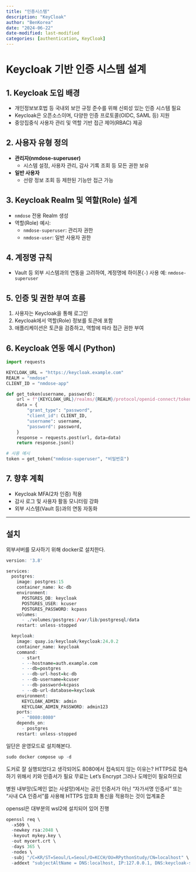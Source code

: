 ```yaml
---
title: "인증시스템"
description: "KeyCloak"
author: "BenKorea"
date: "2024-06-22"
date-modified: last-modified
categories: [authentication, KeyCloak]
---
```


# Keycloak 기반 인증 시스템 설계

## 1. Keycloak 도입 배경
- 개인정보보호법 등 국내외 보안 규정 준수를 위해 신뢰성 있는 인증 시스템 필요
- Keycloak은 오픈소스이며, 다양한 인증 프로토콜(OIDC, SAML 등) 지원
- 중앙집중식 사용자 관리 및 역할 기반 접근 제어(RBAC) 제공

## 2. 사용자 유형 정의
- **관리자(nmdose-superuser)**  
  - 시스템 설정, 사용자 관리, 감사 기록 조회 등 모든 권한 보유
- **일반 사용자**  
  - 선량 정보 조회 등 제한된 기능만 접근 가능

## 3. Keycloak Realm 및 역할(Role) 설계
- `nmdose` 전용 Realm 생성
- 역할(Role) 예시:
    - `nmdose-superuser`: 관리자 권한
    - `nmdose-user`: 일반 사용자 권한

## 4. 계정명 규칙
- Vault 등 외부 시스템과의 연동을 고려하여, 계정명에 하이폰(`-`) 사용
  예: `nmdose-superuser`

## 5. 인증 및 권한 부여 흐름
1. 사용자는 Keycloak을 통해 로그인
2. Keycloak에서 역할(Role) 정보를 토큰에 포함
3. 애플리케이션은 토큰을 검증하고, 역할에 따라 접근 권한 부여

## 6. Keycloak 연동 예시 (Python)
```python
import requests

KEYCLOAK_URL = "https://keycloak.example.com"
REALM = "nmdose"
CLIENT_ID = "nmdose-app"

def get_token(username, password):
    url = f"{KEYCLOAK_URL}/realms/{REALM}/protocol/openid-connect/token"
    data = {
        "grant_type": "password",
        "client_id": CLIENT_ID,
        "username": username,
        "password": password,
    }
    response = requests.post(url, data=data)
    return response.json()

# 사용 예시
token = get_token("nmdose-superuser", "비밀번호")
```

## 7. 향후 계획
- Keycloak MFA(2차 인증) 적용
- 감사 로그 및 사용자 활동 모니터링 강화
- 외부 시스템(Vault 등)과의 연동 자동화

---

## 설치
외부서버를 모사하기 위해 docker로 설치한다.

```r
version: '3.8'

services:
  postgres:
    image: postgres:15
    container_name: kc-db
    environment:
      POSTGRES_DB: keycloak
      POSTGRES_USER: kcuser
      POSTGRES_PASSWORD: kcpass
    volumes:
      - ./volumes/postgres:/var/lib/postgresql/data
    restart: unless-stopped

  keycloak:
    image: quay.io/keycloak/keycloak:24.0.2
    container_name: keycloak
    command:
      - start
      - --hostname=auth.example.com
      - --db=postgres
      - --db-url-host=kc-db
      - --db-username=kcuser
      - --db-password=kcpass
      - --db-url-database=keycloak
    environment:
      KEYCLOAK_ADMIN: admin
      KEYCLOAK_ADMIN_PASSWORD: admin123
    ports:
      - "8080:8080"
    depends_on:
      - postgres
    restart: unless-stopped
```
일단은 운영모드로 설치해본다.
```r
sudo docker compose up -d
```
도커로 잘 실행되었다고 생각되어도 8080에서 접속되지 않는 이유는?
HTTPS로 접속하기 위해서 키와 인증서가 필요
무료는 Let's Encrypt
그러나 도메인이 필요하므로

병원 내부망(도메인 없는 사설망)에서는
공인 인증서가 아닌
“자가서명 인증서” 또는 “사내 CA 인증서”를 사용해
HTTPS 암호화 통신을 적용하는 것이 업계표준

openssl은 대부분의 wsl2에 설치되어 있어 진행
```r
openssl req \
  -x509 \
  -newkey rsa:2048 \
  -keyout mykey.key \
  -out mycert.crt \
  -days 365 \
  -nodes \
  -subj "/C=KR/ST=Seoul/L=Seoul/O=KCCH/OU=RPythonStudy/CN=localhost" \
  -addext "subjectAltName = DNS:localhost, IP:127.0.0.1, DNS:keycloak-server"
```


